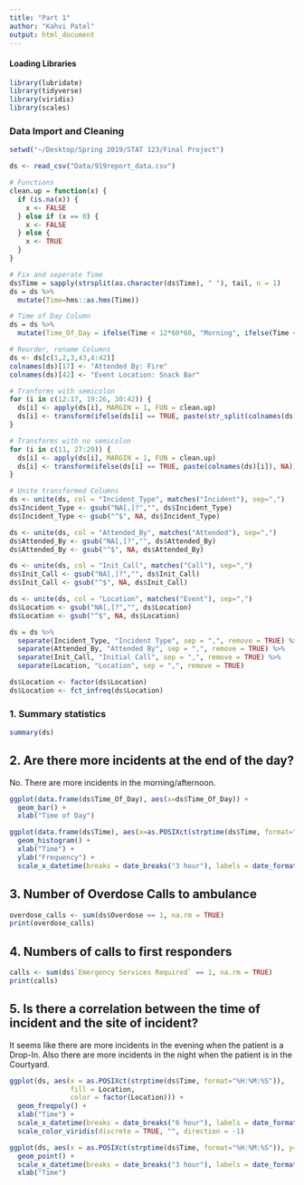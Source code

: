 ```yaml
---
title: "Part 1"
author: "Kahvi Patel"
output: html_document
---
```


#### Loading Libraries
```r
library(lubridate)
library(tidyverse)
library(viridis)
library(scales)
```

### Data Import and Cleaning
```r
setwd("~/Desktop/Spring 2019/STAT 123/Final Project")

ds <- read_csv("Data/919report_data.csv")

# Functions
clean.up = function(x) {
  if (is.na(x)) {
    x <- FALSE
  } else if (x == 0) {
    x <- FALSE
  } else {
    x <- TRUE
  }
}

# Fix and seperate Time
ds$Time = sapply(strsplit(as.character(ds$Time), " "), tail, n = 1)
ds = ds %>%
  mutate(Time=hms::as.hms(Time))

# Time of Day Column
ds = ds %>%
  mutate(Time_Of_Day = ifelse(Time < 12*60*60, "Morning", ifelse(Time < 17*60*60, "Afternoon", "Evening")))

# Reorder, rename Columns
ds <- ds[c(1,2,3,43,4:42)]
colnames(ds)[17] <- "Attended By: Fire"
colnames(ds)[42] <- "Event Location: Snack Bar"

# Tranforms with semicolon
for (i in c(12:17, 19:26, 30:42)) {
  ds[i] <- apply(ds[i], MARGIN = 1, FUN = clean.up)
  ds[i] <- transform(ifelse(ds[i] == TRUE, paste(str_split(colnames(ds)[i], ": ")[[1]][2]), NA))
}

# Transforms with no semicolon
for (i in c(11, 27:29)) {
  ds[i] <- apply(ds[i], MARGIN = 1, FUN = clean.up)
  ds[i] <- transform(ifelse(ds[i] == TRUE, paste(colnames(ds)[i]), NA))
}

# Unite transformed Columns
ds <- unite(ds, col = "Incident_Type", matches("Incident"), sep=",")
ds$Incident_Type <- gsub("NA[,]?","", ds$Incident_Type)
ds$Incident_Type <- gsub("^$", NA, ds$Incident_Type)

ds <- unite(ds, col = "Attended_By", matches("Attended"), sep=",")
ds$Attended_By <- gsub("NA[,]?","", ds$Attended_By)
ds$Attended_By <- gsub("^$", NA, ds$Attended_By)

ds <- unite(ds, col = "Init_Call", matches("Call"), sep=",")
ds$Init_Call <- gsub("NA[,]?","", ds$Init_Call)
ds$Init_Call <- gsub("^$", NA, ds$Init_Call)

ds <- unite(ds, col = "Location", matches("Event"), sep=",")
ds$Location <- gsub("NA[,]?","", ds$Location)
ds$Location <- gsub("^$", NA, ds$Location)

ds = ds %>%
  separate(Incident_Type, "Incident Type", sep = ",", remove = TRUE) %>%
  separate(Attended_By, "Attended By", sep = ",", remove = TRUE) %>%
  separate(Init_Call, "Initial Call", sep = ",", remove = TRUE) %>%
  separate(Location, "Location", sep = ",", remove = TRUE)

ds$Location <- factor(ds$Location)
ds$Location <- fct_infreq(ds$Location)

```

### 1. Summary statistics

```r
summary(ds)
```

## 2. Are there more incidents at the end of the day?
No. There are more incidents in the morning/afternoon.

```r
ggplot(data.frame(ds$Time_Of_Day), aes(x=ds$Time_Of_Day)) +
  geom_bar() + 
  xlab("Time of Day")

ggplot(data.frame(ds$Time), aes(x=as.POSIXct(strptime(ds$Time, format="%H:%M:%S")))) +
  geom_histogram() +
  xlab("Time") + 
  ylab("Frequency") +
  scale_x_datetime(breaks = date_breaks("3 hour"), labels = date_format("%I:%M %p"))
```

## 3. Number of Overdose Calls to ambulance

```r
overdose_calls <- sum(ds$Overdose == 1, na.rm = TRUE)
print(overdose_calls)
```

## 4. Numbers of calls to first responders

```r
calls <- sum(ds$`Emergency Services Required` == 1, na.rm = TRUE)
print(calls)
```

## 5. Is there a correlation between the time of incident and the site of incident?

It seems like there are more incidents in the evening when the patient is a Drop-In. Also there are more incidents in the night when the patient is in the Courtyard.

```r
ggplot(ds, aes(x = as.POSIXct(strptime(ds$Time, format="%H:%M:%S")),
               fill = Location,
               color = factor(Location))) + 
  geom_freqpoly() +
  xlab("Time") +
  scale_x_datetime(breaks = date_breaks("6 hour"), labels = date_format("%I:%M %p")) +
  scale_color_viridis(discrete = TRUE, "", direction = -1)

ggplot(ds, aes(x = as.POSIXct(strptime(ds$Time, format="%H:%M:%S")), y=Location)) + 
  geom_point() +
  scale_x_datetime(breaks = date_breaks("3 hour"), labels = date_format("%I:%M %p")) +
  xlab("Time")
```